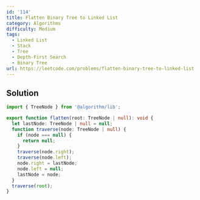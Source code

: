 ```yaml
---
id: '114'
title: Flatten Binary Tree to Linked List
category: Algorithms
difficulty: Medium
tags:
  - Linked List
  - Stack
  - Tree
  - Depth-First Search
  - Binary Tree
url: https://leetcode.com/problems/flatten-binary-tree-to-linked-list
---
```


## Solution

```typescript filename="solution.ts" copy
import { TreeNode } from '@algorithm/lib';

export function flatten(root: TreeNode | null): void {
  let lastNode: TreeNode | null = null;
  function traverse(node: TreeNode | null) {
    if (node === null) {
      return null;
    }
    traverse(node.right);
    traverse(node.left);
    node.right = lastNode;
    node.left = null;
    lastNode = node;
  }
  traverse(root);
}
```
